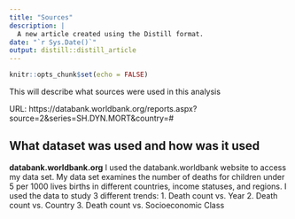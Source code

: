 ```yaml
---
title: "Sources"
description: |
  A new article created using the Distill format.
date: "`r Sys.Date()`"
output: distill::distill_article
---
```


```r
knitr::opts_chunk$set(echo = FALSE)
```
This will describe what sources were used in this analysis

URL: https://databank.worldbank.org/reports.aspx?source=2&series=SH.DYN.MORT&country=#

## What dataset was used and how was it used
**databank.worldbank.org**
I used the databank.worldbank website to access my data set. My data set examines the number of deaths for children under 5 per 1000 lives births in different countries, income statuses, and regions. I used the data to study 3 different trends:
1. Death count vs. Year
2. Death count vs. Country
3. Death count vs. Socioeconomic Class




